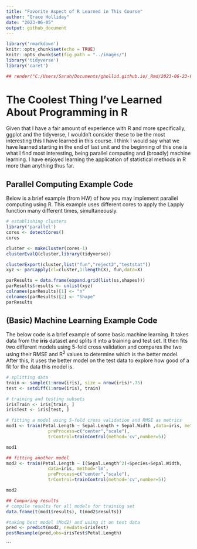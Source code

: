 ```yaml
---
title: "Favorite Aspect of R Learned in This Course"
author: "Grace Holliday"
date: "2023-06-05"
output: github_document
---
```


```r
library('rmarkdown')
knitr::opts_chunk$set(echo = TRUE)
knitr::opts_chunk$set(fig.path = "../images/")
library('tidyverse')
library('caret')

## render("C:/Users/Sarah/Documents/ghollid.github.io/_Rmd/2023-06-23-Favorite-Aspects-of-R.Rmd",output_format="github_document",output_dir="../_posts/",output_options=list(keep_html=FALSE)) ## 

```

# The Coolest Thing I've Learned About Programming in R

Given that I have a fair amount of experience with R and more specifically, 
ggplot and the tidyverse, I wouldn't consider these to be the most interesting
this I have learned in this course.  I think I would say what we have learned 
starting in the end of last unit and the beginning of this one is what I find 
most interesting, being parallel computing and (broadly) machine learning.  I 
have enjoyed learning the application of statistical methods in R more than 
anything thus far.  

## Parallel Computing Example Code
Below is a brief example (from HW) of how you may implement parallel computing 
using R.  This example uses different cores to apply the Lapply function many 
different times, simultaneously. 

```r
# establishing clusters
library('parallel')
cores <- detectCores()
cores

cluster <- makeCluster(cores-1)
clusterEvalQ(cluster,library(tidyverse))

clusterExport(cluster,list("fun","reject2","teststat"))
xyz <- parLapply(cl=cluster,1:length(X), fun,data=X)

parResults = data.frame(expand.grid(list(ss,shapes)))
parResults$results <- unlist(xyz)
colnames(parResults)[1] <- "n"
colnames(parResults)[2] <- "Shape"
parResults

```

## (Basic) Machine Learning Example Code
The below code is a brief example of some basic machine learning.  It takes
data from the **iris** dataset and splits it into a training and test set.  It 
then fits two different models using 5-fold cross validation and compares the 
two using their RMSE and R^2^ values to determine which is the better model.
After this, it uses the better model on the test data to explore how good of a 
fit for the data this model is. 

```r
# splitting data
train <- sample(1:nrow(iris), size = nrow(iris)*.75)
test <- setdiff(1:nrow(iris), train)

# training and testing subsets
irisTrain <- iris[train, ]
irisTest <- iris[test, ]

# fitting a model using 5-fold cross validation and RMSE as metrics
mod1 <- train(Petal.Length ~ Sepal.Length + Sepal.Width ,data=iris, method='lm',
                preProcess=c("center","scale"),
                trControl=trainControl(method='cv',number=5))

mod1

## fitting another model
mod2 <- train(Petal.Length ~ I(Sepal.Length^2)+Species+Sepal.Width,
                data=iris, method='lm',
                preProcess=c("center","scale"),
                trControl=trainControl(method='cv',number=5))

mod2

## Comparing results
# compile results for all models for training set
data.frame(t(mod1$results), t(mod2$results))

#taking best model (Mod2) and using it on test data
pred <- predict(mod2, newdata=irisTest)
postResample(pred,obs=irisTest$Petal.Length)
```
```